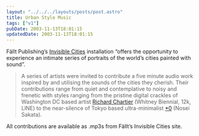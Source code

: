 ```yaml
---
layout: "../../../layouts/posts/post.astro"
title: Urban Style Music
tags: ["v1"]
pubDate: 2003-11-13T18:01:15
updatedDate: 2003-11-13T18:01:15
---
```


F&auml;llt Publishing&#8217;s [Invisible Cities][1] installation &#8220;offers the opportunity to experience an intimate series of portraits of the world&#8217;s cities painted with sound&#8221;.

> A series of artists were invited to contribute a five minute audio work inspired by and utilising the sounds of the cities they cherish. Their contributions range from quiet and contemplative to noisy and frenetic with styles ranging from the pristine digital crackles of Washington DC based artist [Richard Chartier][2] (Whitney Biennial, 12k, LINE) to the near-silence of Tokyo based ultra-minimalist [\*0][3] (Nosei Sakata).

All contributions are available as .mp3s from F&auml;llt&#8217;s Invisible Cities site.

[1]: http://www.fallt.com/invisiblecities/ "Fallt Publishing | Invisible Cities"
[2]: http://www.3particles.com/
[3]: http://www.discogs.com/artist/Nosei_Sakata "Discogs: Nosei Sakata"
